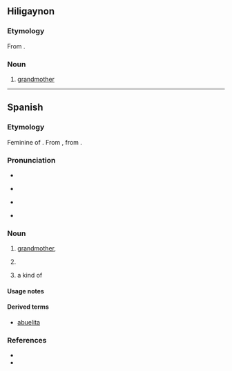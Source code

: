 ==Hiligaynon==

===Etymology===
From {{bor|hil|es|abuela}}.

===Noun===
{{hil-noun|abuéla}}

# [[grandmother]]

----

==Spanish==

===Etymology===
Feminine of {{m|es|abuelo}}. From {{inh|es|VL.|*aviōla}}, from {{inh|es|la|avia}}. {{coglist|es|*aviōla}}

===Pronunciation===
* {{es-IPA}}
* {{q|dialectal}} {{es-IPA|ahuela}}
* {{q|dialectal}} {{es-IPA|agüela}}
* {{rhymes|ela|lang=es}}

===Noun===
{{es-noun|f|m=abuelo}}

# [[grandmother]], {{feminine noun of|abuelo|lang=es}}
# {{lb|es|colloquial}} {{l|en|old woman}}
# {{lb|es|Mexico}} a kind of {{l|en|flying ant}} {{sense stub|es}}

====Usage notes====
{{es-note-noun-mf|abuelo}}

====Derived terms====
* [[abuelita]] {{gloss|diminutive}}

===References===
* {{R:DRAE}}
* {{R:Schoenhals 1988|page=211}}

{{top|es|Family members|Female}}